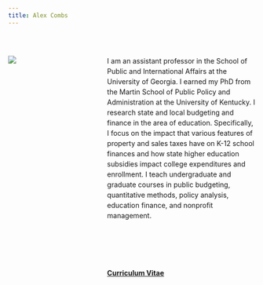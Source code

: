 ```yaml
---
title: Alex Combs
---
```

<style>
.column-left{
  float: left;
  width: 33%;
  text-align: left;
}
.column-right{
  float: right;
  width: 60%;
  text-align: left;
  line-height: 1.5
}
</style>

<div class="column-left">

<br>

![](static-files/Combs.jpg)
</div>

<br>

<div class="column-right">

I am an assistant professor in the School of Public and International Affairs at the University of Georgia. I earned my PhD from the Martin School of Public Policy and Administration at the University of Kentucky. I research state and local budgeting and finance in the area of education. Specifically, I focus on the impact that various features of property and sales taxes have on K-12 school finances and how state higher education subsidies impact college expenditures and enrollment. I teach undergraduate and graduate courses in public budgeting, quantitative methods, policy analysis, education finance, and nonprofit management.

<br><br><br>

#### [Curriculum Vitae](CV_Combs.pdf)
</div>
